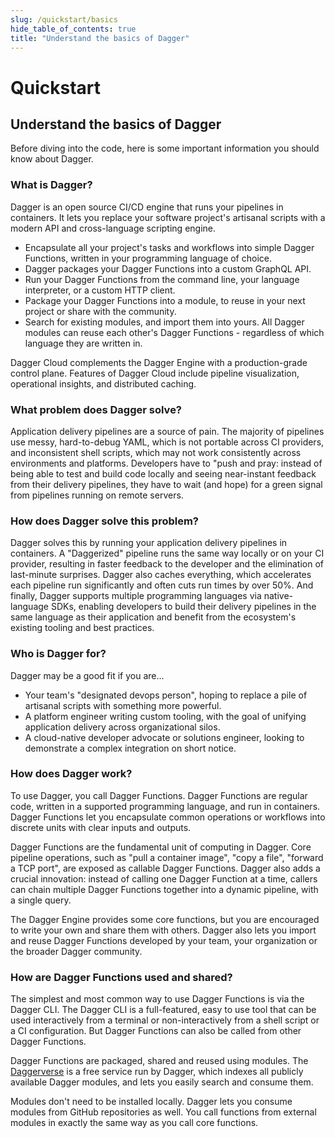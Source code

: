 ```yaml
---
slug: /quickstart/basics
hide_table_of_contents: true
title: "Understand the basics of Dagger"
---
```


# Quickstart

## Understand the basics of Dagger

Before diving into the code, here is some important information you should know about Dagger.

### What is Dagger?

Dagger is an open source CI/CD engine that runs your pipelines in containers. It lets you replace your software project's artisanal scripts with a modern API and cross-language scripting engine.

- Encapsulate all your project's tasks and workflows into simple Dagger Functions, written in your programming language of choice.
- Dagger packages your Dagger Functions into a custom GraphQL API.
- Run your Dagger Functions from the command line, your language interpreter, or a custom HTTP client.
- Package your Dagger Functions into a module, to reuse in your next project or share with the community.
- Search for existing modules, and import them into yours. All Dagger modules can reuse each other's Dagger Functions - regardless of which language they are written in.

Dagger Cloud complements the Dagger Engine with a production-grade control plane. Features of Dagger Cloud include pipeline visualization, operational insights, and distributed caching.

### What problem does Dagger solve?

Application delivery pipelines are a source of pain. The majority of pipelines use messy, hard-to-debug YAML, which is not portable across CI providers, and inconsistent shell scripts, which may not work consistently across environments and platforms. Developers have to "push and pray: instead of being able to test and build code locally and seeing near-instant feedback from their delivery pipelines, they have to wait (and hope) for a green signal from pipelines running on remote servers.

### How does Dagger solve this problem?

Dagger solves this by running your application delivery pipelines in containers. A "Daggerized" pipeline runs the same way locally or on your CI provider, resulting in faster feedback to the developer and the elimination of last-minute surprises. Dagger also caches everything, which accelerates each pipeline run significantly and often cuts run times by over 50%. And finally, Dagger supports multiple programming languages via native-language SDKs, enabling developers to build their delivery pipelines in the same language as their application and benefit from the ecosystem's existing tooling and best practices.

### Who is Dagger for?

Dagger may be a good fit if you are...

- Your team's "designated devops person", hoping to replace a pile of artisanal scripts with something more powerful.
- A platform engineer writing custom tooling, with the goal of unifying application delivery across organizational silos.
- A cloud-native developer advocate or solutions engineer, looking to demonstrate a complex integration on short notice.

### How does Dagger work?

To use Dagger, you call Dagger Functions. Dagger Functions are regular code, written in a supported programming language, and run in containers. Dagger Functions let you encapsulate common operations or workflows into discrete units with clear inputs and outputs.

Dagger Functions are the fundamental unit of computing in Dagger. Core pipeline operations, such as "pull a container image", "copy a file", "forward a TCP port", are exposed as callable Dagger Functions. Dagger also adds a crucial innovation: instead of calling one Dagger Function at a time, callers can chain multiple Dagger Functions together into a dynamic pipeline, with a single query.

The Dagger Engine provides some core functions, but you are encouraged to write your own and share them with others. Dagger also lets you import and reuse Dagger Functions developed by your team, your organization or the broader Dagger community.

### How are Dagger Functions used and shared?

The simplest and most common way to use Dagger Functions is via the Dagger CLI. The Dagger CLI is a full-featured, easy to use tool that can be used interactively from a terminal or non-interactively from a shell script or a CI configuration. But Dagger Functions can also be called from other Dagger Functions.

Dagger Functions are packaged, shared and reused using modules. The [Daggerverse](https://daggerverse.dev) is a free service run by Dagger, which indexes all publicly available Dagger modules, and lets you easily search and consume them.

Modules don't need to be installed locally. Dagger lets you consume modules from GitHub repositories as well. You call functions from external modules in exactly the same way as you call core functions.
